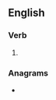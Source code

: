 ==English==

===Verb===
{{head|en|verb form}}

# {{en-past of|tense}}

===Anagrams===
* {{anagrams|en|a=deenst|Dentes|Stende|denets|dentes|endest|need'st|needst|nested|sedent|teends}}
